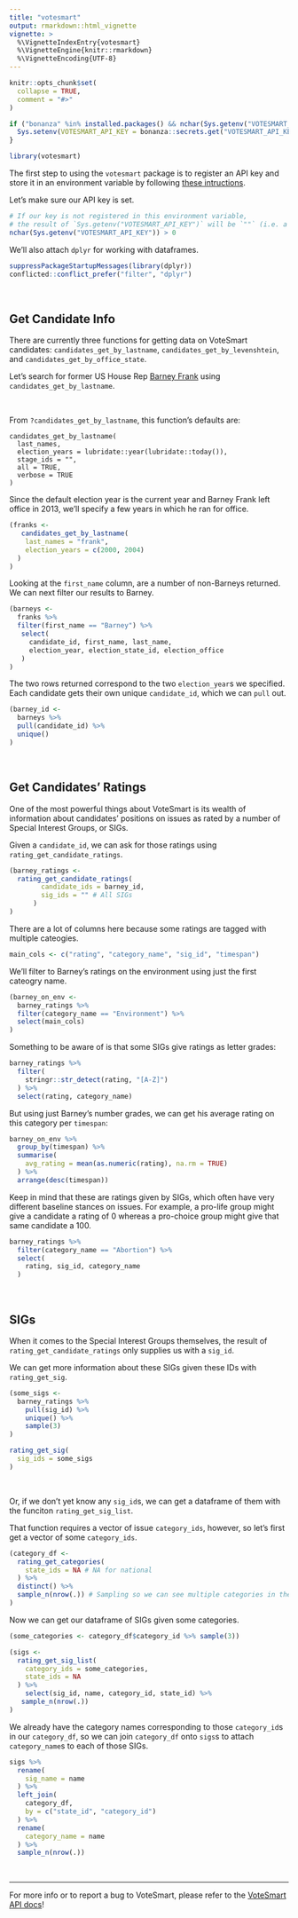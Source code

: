 ```yaml
---
title: "votesmart"
output: rmarkdown::html_vignette
vignette: >
  %\VignetteIndexEntry{votesmart}
  %\VignetteEngine{knitr::rmarkdown}
  %\VignetteEncoding{UTF-8}
---
```


```r
knitr::opts_chunk$set(
  collapse = TRUE,
  comment = "#>"
)
```

```r
if ("bonanza" %in% installed.packages() && nchar(Sys.getenv("VOTESMART_API_KEY")) == 0) {
  Sys.setenv(VOTESMART_API_KEY = bonanza::secrets.get("VOTESMART_API_KEY"))
}
```


```r
library(votesmart)
```

The first step to using the `votesmart` package is to register an API key and store it in an environment variable by following [these intructions](https://github.com/decktools/votesmart#api-keys).

Let's make sure our API key is set. 

```r
# If our key is not registered in this environment variable, 
# the result of `Sys.getenv("VOTESMART_API_KEY")` will be `""` (i.e. a string of `nchar` 0)
nchar(Sys.getenv("VOTESMART_API_KEY")) > 0
```

We'll also attach `dplyr` for working with dataframes.

```r
suppressPackageStartupMessages(library(dplyr))
conflicted::conflict_prefer("filter", "dplyr")
```

<br>

## Get Candidate Info

There are currently three functions for getting data on VoteSmart candidates: `candidates_get_by_lastname`, `candidates_get_by_levenshtein`, and `candidates_get_by_office_state`.

Let's search for former US House Rep [Barney Frank](https://en.wikipedia.org/wiki/Barney_Frank) using `candidates_get_by_lastname`.

<br>

From `?candidates_get_by_lastname`, this function's defaults are:

```
candidates_get_by_lastname(
  last_names,
  election_years = lubridate::year(lubridate::today()),
  stage_ids = "",
  all = TRUE,
  verbose = TRUE
)
```

Since the default election year is the current year and Barney Frank left office in 2013, we'll specify a few years in which he ran for office. 

```r
(franks <- 
   candidates_get_by_lastname(
    last_names = "frank", 
    election_years = c(2000, 2004)
  )
)
```

Looking at the `first_name` column, are a number of non-Barneys returned. We can next filter our results to Barney.

```r
(barneys <- 
  franks %>% 
  filter(first_name == "Barney") %>% 
   select(
     candidate_id, first_name, last_name, 
     election_year, election_state_id, election_office
   )
)
```

 The two rows returned correspond to the two `election_year`s we specified. Each candidate gets their own unique `candidate_id`, which we can `pull` out.

```r
(barney_id <- 
  barneys %>% 
  pull(candidate_id) %>% 
  unique()
)
```


<br>

## Get Candidates' Ratings

One of the most powerful things about VoteSmart is its wealth of information about candidates' positions on issues as rated by a number of Special Interest Groups, or SIGs.

Given a `candidate_id`, we can ask for those ratings using `rating_get_candidate_ratings`.

```r
(barney_ratings <- 
  rating_get_candidate_ratings(
        candidate_ids = barney_id,
        sig_ids = "" # All SIGs
      )
)
```

There are a lot of columns here because some ratings are tagged with multiple cateogies. 

```r
main_cols <- c("rating", "category_name", "sig_id", "timespan")
```

We'll filter to Barney's ratings on the environment using just the first cateogry name.

```r
(barney_on_env <- 
  barney_ratings %>% 
  filter(category_name == "Environment") %>% 
  select(main_cols)
)
```

Something to be aware of is that some SIGs give ratings as letter grades:

```r
barney_ratings %>% 
  filter(
    stringr::str_detect(rating, "[A-Z]")
  ) %>% 
  select(rating, category_name)
```

But using just Barney's number grades, we can get his average rating on this category per `timespan`:

```r
barney_on_env %>% 
  group_by(timespan) %>% 
  summarise(
    avg_rating = mean(as.numeric(rating), na.rm = TRUE)
  ) %>% 
  arrange(desc(timespan))
```


Keep in mind that these are ratings given by SIGs, which often have very different baseline stances on issues. For example, a pro-life group might give a candidate a rating of 0 whereas a pro-choice group might give that same candidate a 100.

```r
barney_ratings %>% 
  filter(category_name == "Abortion") %>% 
  select(
    rating, sig_id, category_name
  )
```

<br>

## SIGs

When it comes to the Special Interest Groups themselves, the result of `rating_get_candidate_ratings` only supplies us with a `sig_id`. 

We can get more information about these SIGs given these IDs with `rating_get_sig`.

```r
(some_sigs <- 
  barney_ratings %>%
    pull(sig_id) %>%
    unique() %>%
    sample(3)
)
```

```r
rating_get_sig(
  sig_ids = some_sigs
)
```

<br>

Or, if we don't yet know any `sig_id`s, we can get a dataframe of them with the funciton `rating_get_sig_list`. 

That function requires a vector of issue `category_ids`, however, so let's first get a vector of some `category_ids`.

```r
(category_df <-
  rating_get_categories(
    state_ids = NA # NA for national
  ) %>% 
  distinct() %>% 
  sample_n(nrow(.)) # Sampling so we can see multiple categories in the 10 rows shown here
)
```

Now we can get our dataframe of SIGs given some categories.

```r
(some_categories <- category_df$category_id %>% sample(3))
```

```r
(sigs <- 
  rating_get_sig_list(
    category_ids = some_categories,
    state_ids = NA
  ) %>% 
    select(sig_id, name, category_id, state_id) %>% 
   sample_n(nrow(.))
)
```

We already have the category names corresponding to those `category_id`s in our `category_df`, so we can join `category_df` onto `sigs`s to attach `category_name`s to each of those SIGs.

```r
sigs %>% 
  rename(
    sig_name = name
  ) %>% 
  left_join(
    category_df,
    by = c("state_id", "category_id")
  ) %>% 
  rename(
    category_name = name
  ) %>% 
  sample_n(nrow(.))
```



<br>

***

For more info or to report a bug to VoteSmart, please refer to the [VoteSmart API docs](http://api.votesmart.org/docs/index.html)! 


